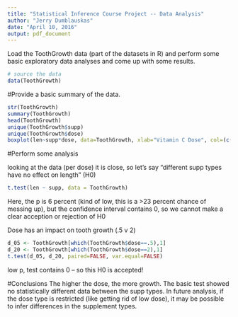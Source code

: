 ---
title: "Statistical Inference Course Project -- Data Analysis"
author: "Jerry Dumblauskas"
date: "April 10, 2016"
output: pdf_document
---

Load the ToothGrowth data (part of the datasets in R) and perform some basic exploratory data analyses and come up with some results.
```{r}
# source the data
data(ToothGrowth)
```
#Provide a basic summary of the data.
```{r}

str(ToothGrowth)
summary(ToothGrowth)
head(ToothGrowth)
unique(ToothGrowth$supp)
unique(ToothGrowth$dose)
boxplot(len~supp*dose, data=ToothGrowth, xlab="Vitamin C Dose", col=(c("gold","darkgreen")))
```

#Perform some analysis

looking at the data (per dose) it is close, so let's say "different supp types have no effect on length" (H0)
```{r}
t.test(len ~ supp, data = ToothGrowth)

```

Here, the p is 6 percent (kind of low, this is a >23 percent chance of messing up), but the confidence interval contains 0, so we cannot make a clear acception or rejection of H0

Dose has an impact on tooth growth (.5 v 2)
```{r}
d_05 <- ToothGrowth[which(ToothGrowth$dose==.5),1]
d_20 <- ToothGrowth[which(ToothGrowth$dose==2),1]
t.test(d_05, d_20, paired=FALSE, var.equal=FALSE)
```
low p, test contains 0 -- so this H0 is accepted!

#Conclusions
The higher the dose, the more growth.  The basic test showed no statistically different data between the supp types.  In future analysis, if the dose type is restricted (like getting rid of low dose), it may be possible to infer differences in the supplement types.